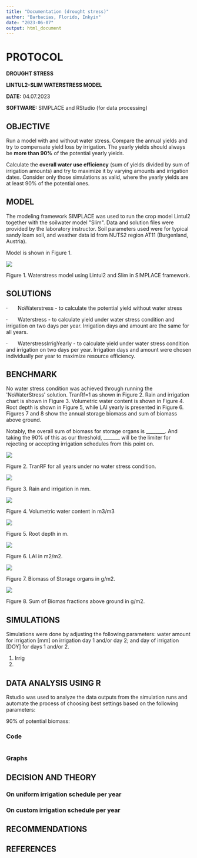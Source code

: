 ```yaml
---
title: "Documentation (drought stress)"
author: "Barbacias, Florido, Inkyin"
date: "2023-06-07"
output: html_document
---
```


# **PROTOCOL** 

**DROUGHT STRESS**

**LINTUL2-SLIM WATERSTRESS MODEL**

**DATE:** 04.07.2023

**SOFTWARE:** SIMPLACE and RStudio (for data processing)

## **OBJECTIVE**

Run a model with and without water stress. Compare the annual yields and try to compensate yield loss by irrigation. The yearly yields should always be **more than 90%** of the potential yearly yields.

Calculate the **overall water use efficiency** (sum of yields divided by sum of irrigation amounts) and try to maximize it by varying amounts and irrigation dates. Consider only those simulations as valid, where the yearly yields are at least 90% of the potential ones.

## **MODEL**

The modeling framework SIMPLACE was used to run the crop model Lintul2 together with the soilwater model \"Slim\". Data and solution files were provided by the laboratory instructor. Soil parameters used were for typical sandy loam soil, and weather data id from NUTS2 region AT11 (Burgenland, Austria).

Model is shown in Figure 1.

![](images/Screenshot%202023-06-06%20at%2023.54.33.png)

Figure 1. Waterstress model using Lintul2 and Slim in SIMPLACE framework.

## **SOLUTIONS**

·       NoWaterstress - to calculate the potential yield without water stress

·       Waterstress - to calculate yield under water stress condition and irrigation on two days per year. Irrigation days and amount are the same for all years.

·       WaterstressIrrigYearly - to calculate yield under water stress condition and irrigation on two days per year. Irrigation days and amount were chosen individually per year to maximize resource efficiency.

## **BENCHMARK**

No water stress condition was achieved through running the \'NoWaterStress\' solution. TranRf=1 as shown in Figure 2. Rain and irrigation chart is shown in Figure 3. Volumetric water content is shown in Figure 4. Root depth is shown in Figure 5, while LAI yearly is presented in Figure 6. Figures 7 and 8 show the annual storage biomass and sum of biomass above ground.

Notably, the overall sum of biomass for storage organs is \_\_\_\_\_\_\_\_. And taking the 90% of this as our threshold, \_\_\_\_\_\_\_ will be the limiter for rejecting or accepting irrigation schedules from this point on.

![](images/nostress_tranrf.png)

Figure 2. TranRF for all years under no water stress condition.

![](images/nostress_rain_irrig.png)

Figure 3. Rain and irrigation in mm.

![](images/nostress_vol_water.png)

Figure 4. Volumetric water content in m3/m3

![](images/nostress_rootdepth-01.png)

Figure 5. Root depth in m.

![](images/nostress_LAI.png)

Figure 6. LAI in m2/m2.

![](images/nostress_biomass.png)

Figure 7. Biomass of Storage organs in g/m2.

![](images/nostress_sumbiomass.png)

Figure 8. Sum of Biomas fractions above ground in g/m2.

## SIMULATIONS

Simulations were done by adjusting the following parameters: water amount for irrigation [mm] on irrigation day 1 and/or day 2; and day of irrigation [DOY] for days 1 and/or 2.

1.  Irrig
2.  

## DATA ANALYSIS USING R

Rstudio was used to analyze the data outputs from the simulation runs and automate the process of choosing best settings based on the following parameters:

90% of potential biomass:

### Code

```r


```

### Graphs

## DECISION AND THEORY

### On uniform irrigation schedule per year

### On custom irrigation schedule per year

## RECOMMENDATIONS

## REFERENCES
